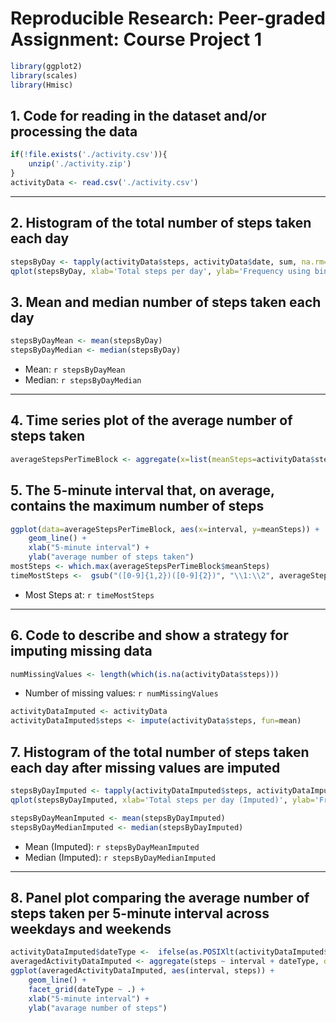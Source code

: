 # Reproducible Research: Peer-graded Assignment: Course Project 1

```{r, echo=FALSE, results='hide', warning=FALSE, message=FALSE}
library(ggplot2)
library(scales)
library(Hmisc)
```

## 1. Code for reading in the dataset and/or processing the data
```{r, results='markup', warning=TRUE, message=TRUE}
if(!file.exists('./activity.csv')){
    unzip('./activity.zip')
}
activityData <- read.csv('./activity.csv')
```

-----

## 2. Histogram of the total number of steps taken each day
```{r}
stepsByDay <- tapply(activityData$steps, activityData$date, sum, na.rm=TRUE)
qplot(stepsByDay, xlab='Total steps per day', ylab='Frequency using binwith 500', binwidth=500)
```

## 3. Mean and median number of steps taken each day
```{r}
stepsByDayMean <- mean(stepsByDay)
stepsByDayMedian <- median(stepsByDay)
```
* Mean: `r stepsByDayMean`
* Median:  `r stepsByDayMedian`

-----

## 4. Time series plot of the average number of steps taken
```{r}
averageStepsPerTimeBlock <- aggregate(x=list(meanSteps=activityData$steps), by=list(interval=activityData$interval), FUN=mean, na.rm=TRUE)
```

## 5. The 5-minute interval that, on average, contains the maximum number of steps
```{r}
ggplot(data=averageStepsPerTimeBlock, aes(x=interval, y=meanSteps)) +
    geom_line() +
    xlab("5-minute interval") +
    ylab("average number of steps taken") 
mostSteps <- which.max(averageStepsPerTimeBlock$meanSteps)
timeMostSteps <-  gsub("([0-9]{1,2})([0-9]{2})", "\\1:\\2", averageStepsPerTimeBlock[mostSteps,'interval'])
```

* Most Steps at: `r timeMostSteps`

----

## 6. Code to describe and show a strategy for imputing missing data



```{r}
numMissingValues <- length(which(is.na(activityData$steps)))
```

* Number of missing values: `r numMissingValues`

```{r}
activityDataImputed <- activityData
activityDataImputed$steps <- impute(activityData$steps, fun=mean)
```


## 7. Histogram of the total number of steps taken each day after missing values are imputed
```{r}
stepsByDayImputed <- tapply(activityDataImputed$steps, activityDataImputed$date, sum)
qplot(stepsByDayImputed, xlab='Total steps per day (Imputed)', ylab='Frequency using binwith 500', binwidth=500)
```

```{r}
stepsByDayMeanImputed <- mean(stepsByDayImputed)
stepsByDayMedianImputed <- median(stepsByDayImputed)
```
* Mean (Imputed): `r stepsByDayMeanImputed`
* Median (Imputed):  `r stepsByDayMedianImputed`

----

## 8. Panel plot comparing the average number of steps taken per 5-minute interval across weekdays and weekends

```{r}
activityDataImputed$dateType <-  ifelse(as.POSIXlt(activityDataImputed$date)$wday %in% c(0,6), 'weekend', 'weekday')
averagedActivityDataImputed <- aggregate(steps ~ interval + dateType, data=activityDataImputed, mean)
ggplot(averagedActivityDataImputed, aes(interval, steps)) + 
    geom_line() + 
    facet_grid(dateType ~ .) +
    xlab("5-minute interval") + 
    ylab("avarage number of steps")
```

